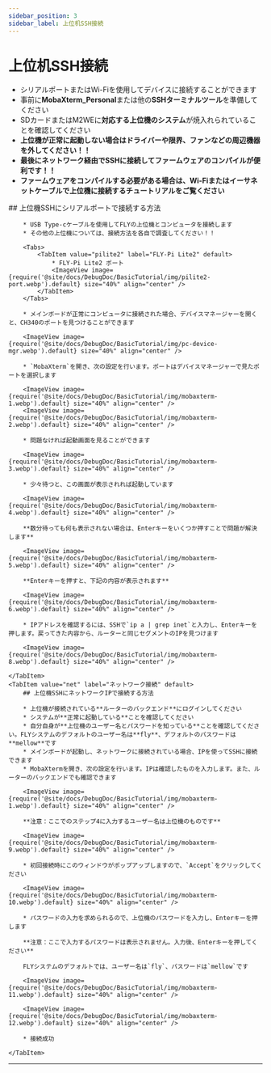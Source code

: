 ```yaml
---
sidebar_position: 3
sidebar_label: 上位机SSH接続
---
```


# 上位机SSH接続


* シリアルポートまたはWi-Fiを使用してデバイスに接続することができます
* 事前に**MobaXterm_Personal**または他の**SSHターミナルツール**を準備してください
* SDカードまたはM2WEに**対応する上位機のシステム**が焼入れられていることを確認してください
* **上位機が正常に起動しない場合はドライバーや限界、ファンなどの周辺機器を外してください！！**
* **最後にネットワーク経由でSSHに接続してファームウェアのコンパイルが便利です！！**
* **ファームウェアをコンパイルする必要がある場合は、Wi-Fiまたはイーサネットケーブルで上位機に接続するチュートリアルをご覧ください**

<Tabs>
    <TabItem value="serial" label="シリアル接続" default>
        ## 上位機SSHにシリアルポートで接続する方法

        * USB Type-cケーブルを使用してFLYの上位機とコンピュータを接続します
        * その他の上位機については、接続方法を各自で調査してください！！

        <Tabs>
            <TabItem value="pilite2" label="FLY-Pi Lite2" default>
                * FLY-Pi Lite2 ポート
                <ImageView image={require('@site/docs/DebugDoc/BasicTutorial/img/pilite2-port.webp').default} size="40%" align="center" />
            </TabItem>
        </Tabs>

        * メインボードが正常にコンピュータに接続された場合、デバイスマネージャーを開くと、CH340のポートを見つけることができます

        <ImageView image={require('@site/docs/DebugDoc/BasicTutorial/img/pc-device-mgr.webp').default} size="40%" align="center" />

        * `MobaXterm`を開き、次の設定を行います。ポートはデバイスマネージャーで見たポートを選択します

        <ImageView image={require('@site/docs/DebugDoc/BasicTutorial/img/mobaxterm-1.webp').default} size="40%" align="center" />
        <ImageView image={require('@site/docs/DebugDoc/BasicTutorial/img/mobaxterm-2.webp').default} size="40%" align="center" />

        * 問題なければ起動画面を見ることができます

        <ImageView image={require('@site/docs/DebugDoc/BasicTutorial/img/mobaxterm-3.webp').default} size="40%" align="center" />

        * 少々待つと、この画面が表示されれば起動しています

        <ImageView image={require('@site/docs/DebugDoc/BasicTutorial/img/mobaxterm-4.webp').default} size="40%" align="center" />

        **数分待っても何も表示されない場合は、Enterキーをいくつか押すことで問題が解決します**

        <ImageView image={require('@site/docs/DebugDoc/BasicTutorial/img/mobaxterm-5.webp').default} size="40%" align="center" />

        **Enterキーを押すと、下記の内容が表示されます**

        <ImageView image={require('@site/docs/DebugDoc/BasicTutorial/img/mobaxterm-6.webp').default} size="40%" align="center" />

        * IPアドレスを確認するには、SSHで`ip a | grep inet`と入力し、Enterキーを押します。戻ってきた内容から、ルーターと同じセグメントのIPを見つけます

        <ImageView image={require('@site/docs/DebugDoc/BasicTutorial/img/mobaxterm-8.webp').default} size="40%" align="center" />

    </TabItem>
    <TabItem value="net" label="ネットワーク接続" default>
        ## 上位機SSHにネットワークIPで接続する方法

        * 上位機が接続されている**ルーターのバックエンド**にログインしてください
        * システムが**正常に起動している**ことを確認してください
        * 自分自身が**上位機のユーザー名とパスワードを知っている**ことを確認してください。FLYシステムのデフォルトのユーザー名は**fly**、デフォルトのパスワードは**mellow**です
        * メインボードが起動し、ネットワークに接続されている場合、IPを使ってSSHに接続できます
        * MobaXtermを開き、次の設定を行います。IPは確認したものを入力します。また、ルーターのバックエンドでも確認できます

        <ImageView image={require('@site/docs/DebugDoc/BasicTutorial/img/mobaxterm-1.webp').default} size="40%" align="center" />

        **注意：ここでのステップ4に入力するユーザー名は上位機のものです**

        <ImageView image={require('@site/docs/DebugDoc/BasicTutorial/img/mobaxterm-9.webp').default} size="40%" align="center" />

        * 初回接続時にこのウィンドウがポップアップしますので、`Accept`をクリックしてください

        <ImageView image={require('@site/docs/DebugDoc/BasicTutorial/img/mobaxterm-10.webp').default} size="40%" align="center" />

        * パスワードの入力を求められるので、上位機のパスワードを入力し、Enterキーを押します

        **注意：ここで入力するパスワードは表示されません。入力後、Enterキーを押してください**

        FLYシステムのデフォルトでは、ユーザー名は`fly`、パスワードは`mellow`です

        <ImageView image={require('@site/docs/DebugDoc/BasicTutorial/img/mobaxterm-11.webp').default} size="40%" align="center" />

        <ImageView image={require('@site/docs/DebugDoc/BasicTutorial/img/mobaxterm-12.webp').default} size="40%" align="center" />

        * 接続成功

    </TabItem>
</Tabs>

----